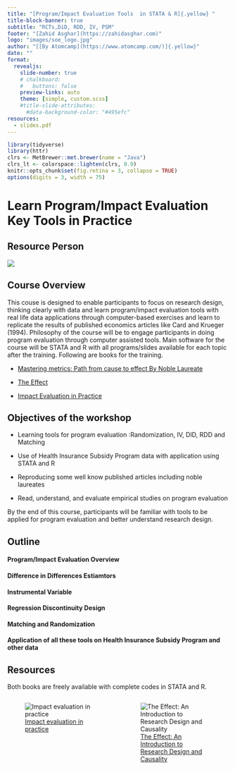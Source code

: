 ---
title: "[Program/Impact Evaluation Tools  in STATA & R]{.yellow} "
title-block-banner: true
subtitle: "RCTs,DiD, RDD, IV, PSM"
footer: "[Zahid Asghar](https://zahidasghar.com)"
logo: "images/soe_logo.jpg"
author: "[[By Atomcamp](https://www.atomcamp.com/)]{.yellow}"
date: ""
format:
  revealjs:  
    slide-number: true
    # chalkboard: 
    #   buttons: false
    preview-links: auto
    theme: [simple, custom.scss]
    #title-slide-attributes:
      #data-background-color: "#495efc"
resources:
  - slides.pdf
--- 

```{r include=FALSE}
library(tidyverse)
library(httr)
clrs <- MetBrewer::met.brewer(name = "Java")
clrs_lt <- colorspace::lighten(clrs, 0.9)
knitr::opts_chunk$set(fig.retina = 3, collapse = TRUE)
options(digits = 3, width = 75)
```

# Learn Program/Impact Evaluation Key Tools in Practice { .white}


## Resource Person

![](images/zahid.jpg)


## Course Overview 

This couse is designed to enable [participants to focus on research design]{.yellow}, [thinking clearly with data]{.yellow} and learn [program/impact evaluation tools]{.yellow} with real life data applications through computer-based exercises and learn to replicate the results of published economics articles like Card and Krueger (1994). Philosophy of the course will be to engage participants in doing program evaluation through computer assisted tools. [Main software for the course will be STATA and R]{.yellow} with all programs/slides available for each topic after the training. Following are books for the training. 

-   [Mastering metrics: Path from cause to effect By Noble Laureate](https://www.masteringmetrics.com/)

-   [The Effect](theeffectbook.net)

-   [Impact Evaluation in Practice](https://www.worldbank.org/en/programs/sief-trust-fund/publication/impact-evaluation-in-practice)

## [Objectives of the workshop]{.yellow} {.scrollable}

-   Learning tools for program evaluation :Randomization, IV, DID, RDD and Matching 

-   Use of Health Insurance Subsidy Program data with application using STATA and R 

-   Reproducing some well know published articles including noble laureates

-   Read, understand, and evaluate empirical studies on program evaluation

By the end of this course, participants will be familiar with tools to be applied for program evaluation and better understand research design.

## Outline 

####  Program/Impact Evaluation Overview

####  [Difference in Differences Estiamtors]{.yellow} 

####  Instrumental Variable 

####  [Regression Discontinuity Design]{.yellow} 

####  Matching and Randomization

####  [Application of all these tools on Health Insurance Subsidy Program and other data]{.yellow} 

## Resources 

Both books are freely available with complete codes in STATA and R. 

::: columns
::: {.column width="50%"}
![[Impact evaluation in practice](https://www.worldbank.org/en/programs/sief-trust-fund/publication/impact-evaluation-in-practice)](images/impact_eval.jpg)
:::

::: {.column width="50%"}
![[The Effect: An Introduction to Research Design and Causality](https://theeffectbook.net/)](images/the_effect.jpg)
:::
:::

